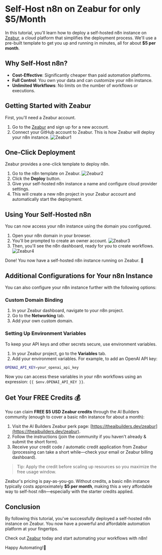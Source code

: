 # Self-Host n8n on Zeabur for only $5/Month

In this tutorial, you'll learn how to deploy a self-hosted n8n instance on [Zeabur](https://zeabur.com/referral?referralCode=aibuilders), a cloud platform that simplifies the deployment process. We'll use a pre-built template to get you up and running in minutes, all for about **$5 per month**.

## Why Self-Host n8n?

- **Cost-Effective**: Significantly cheaper than paid automation platforms.
- **Full Control**: You own your data and can customize your n8n instance.
- **Unlimited Workflows**: No limits on the number of workflows or executions.

## Getting Started with Zeabur

First, you'll need a Zeabur account.

1. Go to the [Zeabur](https://zeabur.com/referral?referralCode=aibuilders) and sign up for a new account.
2. Connect your GitHub account to Zeabur. This is how Zeabur will deploy your n8n instance.
![Zeabur1](/products/zeabur/zeabur1.png)

## One-Click Deployment

Zeabur provides a one-click template to deploy n8n.

1. Go to the n8n template on Zeabur.
![Zeabur2](/products/zeabur/zeabur2.png)
2. Click the **Deploy** button.
3. Give your self-hosted n8n instance a name and configure cloud provider settings.
4. This will create a new n8n project in your Zeabur account and automatically start the deployment.

## Using Your Self-Hosted n8n

You can now access your n8n instance using the domain you configured.

1.  Open your n8n domain in your browser.
2.  You'll be prompted to create an owner account.
![Zeabur3](/products/zeabur/zeabur3.png)
3.  Then, you'll see the n8n dashboard, ready for you to create workflows.
![Zeabur4](/products/zeabur/zeabur4.png)

Done! You now have a self-hosted n8n instance running on Zeabur. 🎉

## Additional Configurations for Your n8n Instance

You can also configure your n8n instance further with the following options:

### Custom Domain Binding

1.  In your Zeabur dashboard, navigate to your n8n project.
2.  Go to the **Networking** tab.
3.  Add your own custom domain.

### Setting Up Environment Variables

To keep your API keys and other secrets secure, use environment variables.

1.  In your Zeabur project, go to the **Variables** tab.
2.  Add your environment variables. For example, to add an OpenAI API key:

```bash
OPENAI_API_KEY=your_openai_api_key
```
Now you can access these variables in your n8n workflows using an expression: `{{ $env.OPENAI_API_KEY }}`.

## Get Your FREE Credits 💰

You can claim **FREE $5 USD Zeabur credits** through the AI Builders community (enough to cover a basic n8n instance for about a month):

1. Visit the AI Builders Zeabur perk page: [https://theaibuilders.dev/zeabur](https://theaibuilders.dev/zeabur).
2. Follow the instructions (join the community if you haven't already & submit the short form).
3. Receive your credit code / automatic credit application from Zeabur (processing can take a short while—check your email or Zeabur billing dashboard).

> Tip: Apply the credit before scaling up resources so you maximize the free usage window.

Zeabur's pricing is pay-as-you-go. Without credits, a basic n8n instance typically costs approximately **$5 per month**, making this a very affordable way to self-host n8n—especially with the starter credits applied.

## Conclusion

By following this tutorial, you've successfully deployed a self-hosted n8n instance on Zeabur. You now have a powerful and affordable automation platform at your fingertips.

Check out [Zeabur](https://zeabur.com/referral?referralCode=aibuilders) today and start automating your workflows with n8n!

Happy Automating!🎉
